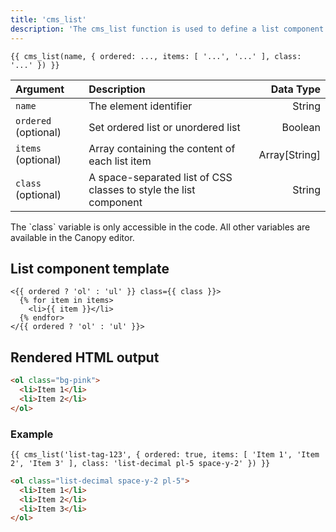 ```yaml
---
title: 'cms_list'
description: 'The cms_list function is used to define a list component which can be edited on the Canopy editor.'
---
```


```canvas
{{ cms_list(name, { ordered: ..., items: [ '...', '...' ], class: '...' }) }}
```

| Argument             | Description                                                       |     Data Type |
| :------------------- | :---------------------------------------------------------------- | ------------: |
| `name`               | The element identifier                                            |        String |
| `ordered` (optional) | Set ordered list or unordered list                                |       Boolean |
| `items` (optional)   | Array containing the content of each list item                    | Array[String] |
| `class` (optional)   | A space-separated list of CSS classes to style the list component |        String |

<Callout>
The `class` variable is only accessible in the code. All other variables are available in the Canopy editor.
</Callout>

## List component template

```canvas
<{{ ordered ? 'ol' : 'ul' }} class={{ class }}>
  {% for item in items>
    <li>{{ item }}</li>
  {% endfor>
</{{ ordered ? 'ol' : 'ul' }}>
```

## Rendered HTML output

```html
<ol class="bg-pink">
  <li>Item 1</li>
  <li>Item 2</li>
</ol>
```

### Example

```canvas tab="Input" title="index.html"
{{ cms_list('list-tag-123', { ordered: true, items: [ 'Item 1', 'Item 2', 'Item 3' ], class: 'list-decimal pl-5 space-y-2' }) }}
```

```html tab="Output"
<ol class="list-decimal space-y-2 pl-5">
  <li>Item 1</li>
  <li>Item 2</li>
  <li>Item 3</li>
</ol>
```
